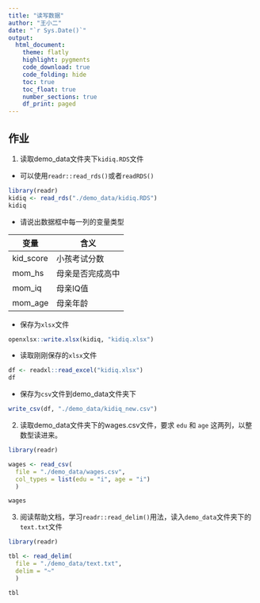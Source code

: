 ```yaml
---
title: "读写数据"
author: "王小二"
date: "`r Sys.Date()`"
output: 
  html_document:
    theme: flatly
    highlight: pygments
    code_download: true
    code_folding: hide
    toc: true
    toc_float: true
    number_sections: true
    df_print: paged
---
```



## 作业

1. 读取demo_data文件夹下`kidiq.RDS`文件

- 可以使用`readr::read_rds()`或者`readRDS()`

```r
library(readr)
kidiq <- read_rds("./demo_data/kidiq.RDS")
kidiq
```

- 请说出数据框中每一列的变量类型

| 变量       	| 含义             	|
|------------	|------------------	|
| kid_score  	| 小孩考试分数     	|
| mom_hs     	| 母亲是否完成高中 	|
| mom_iq     	| 母亲IQ值         	|
| mom_age    	| 母亲年龄         	|


- 保存为`xlsx`文件

```r
openxlsx::write.xlsx(kidiq, "kidiq.xlsx")
```

- 读取刚刚保存的`xlsx`文件

```r
df <- readxl::read_excel("kidiq.xlsx")
df
```

- 保存为`csv`文件到demo_data文件夹下

```r
write_csv(df, "./demo_data/kidiq_new.csv")
```



2. 读取demo_data文件夹下的wages.csv文件，要求 `edu` 和 `age` 这两列，以整数型读进来。

```r
library(readr)

wages <- read_csv(
  file = "./demo_data/wages.csv", 
  col_types = list(edu = "i", age = "i")
  )

wages
```



3. 阅读帮助文档，学习`readr::read_delim()`用法，读入`demo_data`文件夹下的`text.txt`文件
```r
library(readr)

tbl <- read_delim(
  file = "./demo_data/text.txt",
  delim = "~"
  )

tbl
```
